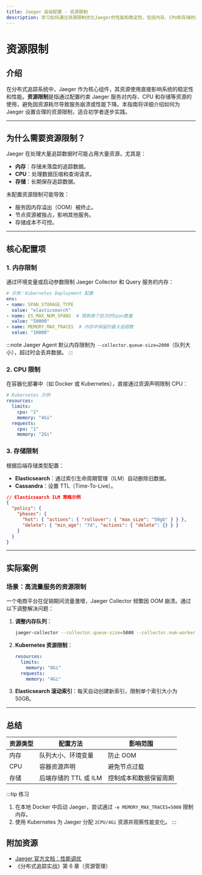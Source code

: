 ```yaml
---
title: Jaeger 高级配置 - 资源限制
description: 学习如何通过资源限制优化Jaeger的性能和稳定性，包括内存、CPU和存储的配置方法。
---
```


# 资源限制

## 介绍

在分布式追踪系统中，Jaeger 作为核心组件，其资源使用直接影响系统的稳定性和性能。**资源限制**是指通过配置约束 Jaeger 服务对内存、CPU 和存储等资源的使用，避免因资源耗尽导致服务崩溃或性能下降。本指南将详细介绍如何为 Jaeger 设置合理的资源限制，适合初学者逐步实践。

---

## 为什么需要资源限制？

Jaeger 在处理大量追踪数据时可能占用大量资源，尤其是：
- **内存**：存储未落盘的追踪数据。
- **CPU**：处理数据压缩和查询请求。
- **存储**：长期保存追踪数据。

未配置资源限制可能导致：
- 服务因内存溢出（OOM）被终止。
- 节点资源被独占，影响其他服务。
- 存储成本不可控。

---

## 核心配置项

### 1. 内存限制

通过环境变量或启动参数限制 Jaeger Collector 和 Query 服务的内存：

```yaml
# 示例：Kubernetes Deployment 配置
env:
- name: SPAN_STORAGE_TYPE
  value: "elasticsearch"
- name: ES_MAX_NUM_SPANS  # 限制单个批次的Span数量
  value: "50000"
- name: MEMORY_MAX_TRACES  # 内存中保留的最大追踪数
  value: "10000"
```

:::note
Jaeger Agent 默认内存限制为 `--collector.queue-size=2000`（队列大小），超过时会丢弃数据。
:::

### 2. CPU 限制

在容器化部署中（如 Docker 或 Kubernetes），直接通过资源声明限制 CPU：

```yaml
# Kubernetes 示例
resources:
  limits:
    cpu: "2"
    memory: "4Gi"
  requests:
    cpu: "1"
    memory: "2Gi"
```

### 3. 存储限制

根据后端存储类型配置：
- **Elasticsearch**：通过索引生命周期管理（ILM）自动删除旧数据。
- **Cassandra**：设置 TTL（Time-To-Live）。

```json
// Elasticsearch ILM 策略示例
{
  "policy": {
    "phases": {
      "hot": { "actions": { "rollover": { "max_size": "50gb" } } },
      "delete": { "min_age": "7d", "actions": { "delete": {} } }
    }
  }
}
```

---

## 实际案例

### 场景：高流量服务的资源限制

一个电商平台在促销期间流量激增，Jaeger Collector 频繁因 OOM 崩溃。通过以下调整解决问题：

1. **调整内存队列**：
   ```bash
   jaeger-collector --collector.queue-size=5000 --collector.num-workers=20
   ```
2. **Kubernetes 资源限制**：
   ```yaml
   resources:
     limits:
       memory: "8Gi"
     requests:
       memory: "4Gi"
   ```
3. **Elasticsearch 滚动索引**：每天自动创建新索引，限制单个索引大小为 50GB。

---

## 总结

| 资源类型 | 配置方法                          | 影响范围               |
|----------|-----------------------------------|------------------------|
| 内存     | 队列大小、环境变量                | 防止 OOM               |
| CPU      | 容器资源声明                      | 避免节点过载           |
| 存储     | 后端存储的 TTL 或 ILM             | 控制成本和数据保留周期 |

:::tip 练习
1. 在本地 Docker 中启动 Jaeger，尝试通过 `-e MEMORY_MAX_TRACES=5000` 限制内存。
2. 使用 Kubernetes 为 Jaeger 分配 `2CPU/4Gi` 资源并观察性能变化。
:::

## 附加资源
- [Jaeger 官方文档：性能调优](https://www.jaegertracing.io/docs/latest/performance-tunning/)
- 《分布式追踪实战》第 6 章（资源管理）